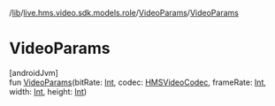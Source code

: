 /[lib](/api-reference/android/v2/home/content)/[live.hms.video.sdk.models.role](../index)/[VideoParams](index)/[VideoParams](-video-params)

# VideoParams

[androidJvm]\
fun [VideoParams](-video-params)(bitRate: [Int](https://kotlinlang.org/api/latest/jvm/stdlib/kotlin/-int/index.html), codec: [HMSVideoCodec](../../live.hms.video.media.codec/-h-m-s-video-codec/index), frameRate: [Int](https://kotlinlang.org/api/latest/jvm/stdlib/kotlin/-int/index.html), width: [Int](https://kotlinlang.org/api/latest/jvm/stdlib/kotlin/-int/index.html), height: [Int](https://kotlinlang.org/api/latest/jvm/stdlib/kotlin/-int/index.html))
